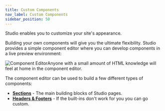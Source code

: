 ```yaml
---
title: Custom Components
nav_label: Custom Components
sidebar_position: 50
---
```


Studio enables you to customize your site's appearance.

Building your own components will give you the ultimate flexibility. Studio provides a simple component editor where you can develop components in a live preview environment:

![Component Editor](/assets/unstack-component-editor.png)Anyone with a small amount of HTML knowledge will feel at home in the component editor.

The component editor can be used to build a few different types of components:

* [**Sections**](/docs/studio/developers/tags/section) - The main building blocks of Studio pages.
* [**Headers & Footers**](/docs/studio/developers/tags/header-and-footer) - If the built-ins don't work for you you can go custom.
